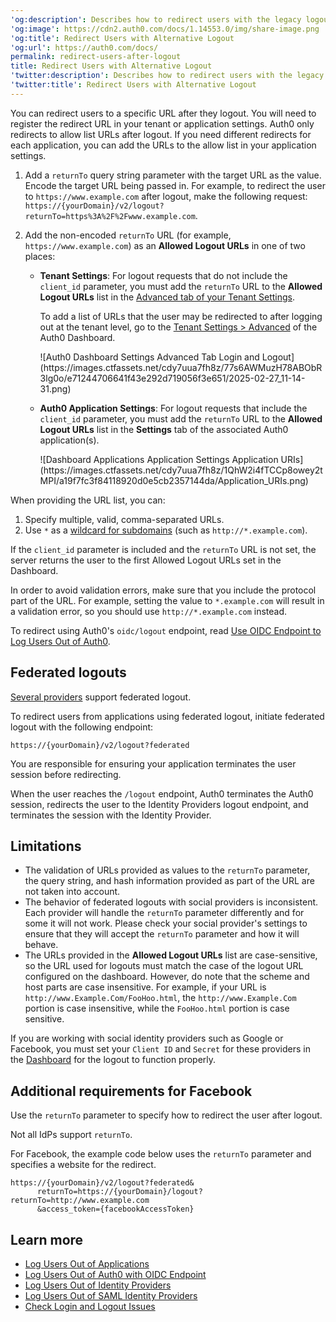 ---
'og:description': Describes how to redirect users with the legacy logout endpoint.
'og:image': https://cdn2.auth0.com/docs/1.14553.0/img/share-image.png
'og:title': Redirect Users with Alternative Logout
'og:url': https://auth0.com/docs/
permalink: redirect-users-after-logout
title: Redirect Users with Alternative Logout
'twitter:description': Describes how to redirect users with the legacy logout endpoint.
'twitter:title': Redirect Users with Alternative Logout
---
You can redirect users to a specific URL after they logout. You will need to register the redirect URL in your tenant or application settings. Auth0 only redirects to allow list URLs after logout. If you need different redirects for each application, you can add the URLs to the allow list in your application settings.

1. Add a `returnTo` query string parameter with the target URL as the value. Encode the target URL being passed in. For example, to redirect the user to `https://www.example.com` after logout, make the following request:
   `https://{yourDomain}/v2/logout?returnTo=https%3A%2F%2Fwww.example.com`.
2. Add the non-encoded `returnTo` URL (for example, `https://www.example.com`) as an **Allowed Logout URLs** in one of two places:

   * **Tenant Settings**: For logout requests that do not include the `client_id` parameter, you must add the `returnTo` URL to the **Allowed Logout URLs** list in the [Advanced tab of your Tenant Settings](https://manage.auth0.com/#/tenant/advanced).

     To add a list of URLs that the user may be redirected to after logging out at the tenant level, go to the [Tenant Settings > Advanced](https://manage.auth0.com/#/tenant/advanced) of the Auth0 Dashboard.

     <Frame>![Auth0 Dashboard Settings Advanced Tab Login and Logout](https://images.ctfassets.net/cdy7uua7fh8z/77s6AWMuzH78ABObR3lg0o/e71244706641f43e292d719056f3e651/2025-02-27_11-14-31.png)</Frame>
   * **Auth0 Application Settings**: For logout requests that include the `client_id` parameter, you must add the `returnTo` URL to the **Allowed Logout URLs** list in the **Settings** tab of the associated Auth0 application(s).

     <Frame>![Dashboard Applications Application Settings Application URIs](https://images.ctfassets.net/cdy7uua7fh8z/1QhW2i4fTCCp8owey2tMPI/a19f7fc3f84118920d0e5cb2357144da/Application_URIs.png)</Frame>

When providing the URL list, you can:

1. Specify multiple, valid, comma-separated URLs.
2. Use `*` as a [wildcard for subdomains](/docs/get-started/applications/wildcards-for-subdomains) (such as `http://*.example.com`).

If the `client_id` parameter is included and the `returnTo` URL is not set, the server returns the user to the first Allowed Logout URLs set in the Dashboard.

In order to avoid validation errors, make sure that you include the protocol part of the URL. For example, setting the value to `*.example.com` will result in a validation error, so you should use `http://*.example.com` instead.

<Callout icon="file-lines" color="#0EA5E9" iconType="regular">

To redirect using Auth0's `oidc/logout` endpoint, read [Use OIDC Endpoint to Log Users Out of Auth0](/docs/authenticate/login/logout/log-users-out-of-auth0).

</Callout>

## Federated logouts

[Several providers](/docs/authenticate/login/logout/log-users-out-of-idps#federated-logout-support) support federated logout.

To redirect users from applications using federated logout, initiate federated logout with the following endpoint:

`https://{yourDomain}/v2/logout?federated`

You are responsible for ensuring your application terminates the user session before redirecting.

When the user reaches the `/logout` endpoint, Auth0 terminates the Auth0 session, redirects the user to the <Tooltip tip="Identity Provider (IdP): Service that stores and manages digital identities." cta="View Glossary" href="/docs/glossary?term=Identity+Providers">Identity Providers</Tooltip> logout endpoint, and terminates the session with the Identity Provider.

## Limitations

* The validation of URLs provided as values to the `returnTo` parameter, the query string, and hash information provided as part of the URL are not taken into account.
* The behavior of federated logouts with social providers is inconsistent. Each provider will handle the `returnTo` parameter differently and for some it will not work. Please check your social provider's settings to ensure that they will accept the `returnTo` parameter and how it will behave.
* The URLs provided in the **Allowed Logout URLs** list are case-sensitive, so the URL used for logouts must match the case of the logout URL configured on the dashboard. However, do note that the scheme and host parts are case insensitive. For example, if your URL is `http://www.Example.Com/FooHoo.html`, the `http://www.Example.Com` portion is case insensitive, while the `FooHoo.html` portion is case sensitive.

If you are working with social identity providers such as Google or Facebook, you must set your `Client ID` and `Secret` for these providers in the [Dashboard](https://manage.auth0.com/#) for the logout to function properly.

## Additional requirements for Facebook

Use the `returnTo` parameter to specify how to redirect the user after logout.

Not all IdPs support `returnTo`.

For Facebook, the example code below uses the `returnTo` parameter and specifies a website for the redirect.

```http lines
https://{yourDomain}/v2/logout?federated&
      returnTo=https://{yourDomain}/logout?returnTo=http://www.example.com
      &access_token={facebookAccessToken}
```






## Learn more

* [Log Users Out of Applications](/docs/authenticate/login/logout/log-users-out-of-applications)
* [Log Users Out of Auth0 with OIDC Endpoint](/docs/authenticate/login/logout/log-users-out-of-auth0)
* [Log Users Out of Identity Providers](/docs/authenticate/login/logout/log-users-out-of-idps)
* [Log Users Out of SAML Identity Providers](/docs/authenticate/login/logout/log-users-out-of-saml-idps)
* [Check Login and Logout Issues](/docs/troubleshoot/authentication-issues/check-login-and-logout-issues)
